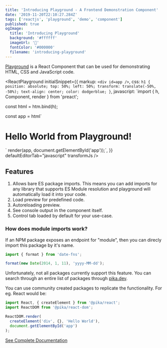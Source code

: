 ```yaml
---
title: 'Introducing Playground - A Frontend Demonstration Component'
date: '2019-11-20T22:10:27.284Z'
tags: ['reactjs', 'playground', 'demo', 'component']
published: true
ogImage:
  title: 'Introducing Playground'
  background: '#ffffff'
  imageUrl: '🥳'
  fontColor: '#000000'
  filename: 'introducing-playground'
---
```



[Playground](https://github.com/agneym/playground) is a React Component that can be used for demonstrating HTML, CSS and JavaScript code.

<ReactPlayground
  initialSnippet={{
    markup: `<div id=app />`,
    css: `h1 {
    position: absolute;
    top: 50%;
    left: 50%;
    transform: translate(-50%, -50%);
    text-align: center;
    color: dodgerblue;
    }`,
    javascript: `import { h, Component, render } from 'preact';
 
const html = htm.bind(h);
 
const app = html\`<h1>Hello World from Playground!</h1>\`
render(app, document.getElementById('app'));`,
  }}
  defaultEditorTab="javascript"
  transformJs
/>

## Features

1. Allows bare ES package imports. This means you can add imports for any library that supports ES Module resolution and playground will automatically load it into your code.
1. Load preview for predefined code.
1. Autoreloading preview.
1. See console output in the component itself.
1. Control tab loaded by default for your use-case.

### How does module imports work?

If an NPM package exposes an endpoint for "module", then you can direcly import this package by it's name.

```js
import { format } from 'date-fns';

format(new Date(2014, 1, 11), 'yyyy-MM-dd');
```

Unfortunately, not all packages currently support this feature. You can search through an entire list of packages through [pika.dev](https://pika.dev).

You can use community created packages to replicate the functionality. For eg. React would be:

```js
import React, { createElement } from '@pika/react';
import ReactDOM from '@pika/react-dom';

ReactDOM.render(
  createElement('div', {}, 'Hello World'),
  document.getElementById('app')
);
```

[See Complete Documentation](https://github.com/agneym/playground)
